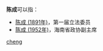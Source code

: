 '''陈成'''可以指：
* [[陈成_(1891年)|陈成 (1891年)]]，第一届立法委员
* [[陈成_(1952年)|陈成 (1952年)]]，海南省政协副主席

{{disambig}}
[[Category:二字陈姓人名消歧义|cheng]]
